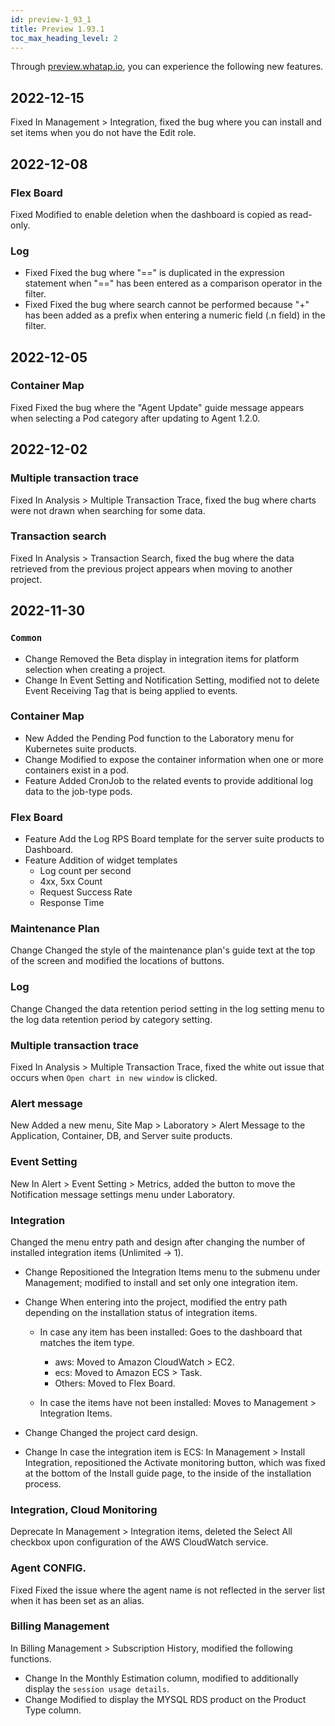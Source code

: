 ```yaml
---
id: preview-1_93_1
title: Preview 1.93.1
toc_max_heading_level: 2
---
```


<head>
<meta name="robots" content="noindex, nofollow"/>
</head>


Through [preview.whatap.io](https://preview.whatap.io), you can experience the following new features. 

## 2022-12-15

<Status>Fixed</Status> In <UI>Management</UI> > <UI>Integration</UI>, fixed the bug where you can install and set items when you do not have the Edit role.

## 2022-12-08

### Flex Board

<Status>Fixed</Status> Modified to enable deletion when the dashboard is copied as read-only.

### Log

- <Status>Fixed</Status> Fixed the bug where "==" is duplicated in the expression statement when "==" has been entered as a comparison operator in the filter.
- <Status>Fixed</Status> Fixed the bug where search cannot be performed because "+" has been added as a prefix when entering a numeric field (.n field) in the filter.

## 2022-12-05

### Container Map

<Status>Fixed</Status> Fixed the bug where the "Agent Update" guide message appears when selecting a Pod category after updating to Agent 1.2.0.

## 2022-12-02

### Multiple transaction trace

<Status>Fixed</Status> In <UI>Analysis</UI> > <UI>Multiple Transaction Trace</UI>, fixed the bug where charts were not drawn when searching for some data.

### Transaction search

<Status>Fixed</Status> In <UI>Analysis</UI> > <UI>Transaction Search</UI>, fixed the bug where the data retrieved from the previous project appears when moving to another project.

## 2022-11-30

### `Common`

- <Status>Change</Status> Removed the Beta display in integration items for platform selection when creating a project.
- <Status>Change</Status> In <UI>Event Setting</UI> and <UI>Notification Setting</UI>, modified not to delete <UI>Event Receiving Tag</UI> that is being applied to events.

### Container Map

- <Status>New</Status> Added the <UI>Pending Pod</UI> function to the Laboratory menu for Kubernetes suite products.
- <Status>Change</Status> Modified to expose the container information when one or more containers exist in a pod.
- <Status>Feature</Status> Added CronJob to the related events to provide additional log data to the job-type pods.

### Flex Board

- <Status>Feature</Status> Add the Log RPS Board template for the server suite products to Dashboard.
- <Status>Feature</Status> Addition of widget templates
  * Log count per second
  * 4xx, 5xx Count
  * Request Success Rate
  * Response Time

### Maintenance Plan

<Status>Change</Status> Changed the style of the maintenance plan's guide text at the top of the screen and modified the locations of buttons.

### Log

<Status>Change</Status> Changed the data retention period setting in the log setting menu to the log data retention period by category setting.

### Multiple transaction trace

<Status>Fixed</Status> In <UI>Analysis</UI> > <UI>Multiple Transaction Trace</UI>, fixed the white out issue that occurs when `Open chart in new window` is clicked.

### Alert message

<Status>New</Status> Added a new menu, <UI>Site Map</UI> > <UI>Laboratory</UI> > <UI>Alert Message</UI> to the Application, Container, DB, and Server suite products.

### Event Setting

<Status>New</Status> In <UI>Alert</UI> > <UI>Event Setting</UI> > <UI>Metrics</UI>, added the button to move the <UI>Notification message settings</UI> menu under Laboratory.

### Integration

Changed the menu entry path and design after changing the number of installed integration items (Unlimited → 1).

- <Status>Change</Status> Repositioned the <UI>Integration Items</UI> menu to the submenu under <UI>Management</UI>; modified to install and set only one integration item.

- <Status>Change</Status> When entering into the project, modified the entry path depending on the installation status of integration items.

  - In case any item has been installed: Goes to the dashboard that matches the item type.
    - aws: Moved to <UI>Amazon CloudWatch</UI> > <UI>EC2</UI>.
    - ecs: Moved to <UI>Amazon ECS</UI> > <UI>Task</UI>.
    - Others: Moved to <UI>Flex Board</UI>.

  - In case the items have not been installed: Moves to <UI>Management</UI> > <UI>Integration Items</UI>.

- <Status>Change</Status> Changed the project card design.

- <Status>Change</Status> In case the integration item is ECS: In <UI>Management</UI> > <UI>Install Integration</UI>, repositioned the <UI>Activate monitoring</UI> button, which was fixed at the bottom of the <UI>Install guide</UI> page, to the inside of the installation process.

### Integration, Cloud Monitoring

<Status>Deprecate</Status> In <UI>Management</UI> > <UI>Integration items</UI>, deleted the <UI>Select All</UI> checkbox upon configuration of the <UI>AWS CloudWatch</UI> service.

### Agent CONFIG.

<Status>Fixed</Status> Fixed the issue where the agent name is not reflected in the server list when it has been set as an alias.

### Billing Management

In <UI>Billing Management</UI> > <UI>Subscription History</UI>, modified the following functions.

- <Status>Change</Status> In the <UI>Monthly Estimation</UI> column, modified to additionally display the `session usage details`.
- <Status>Change</Status> Modified to display the MYSQL RDS product on the <UI>Product Type</UI> column.
